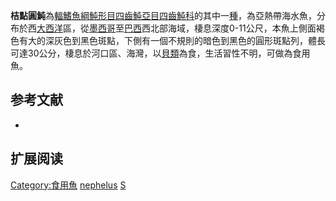 {{Speciesbox
| name = 桔點圓魨
| image = 
| image_width = 250px
| status = NE
| status_system = IUCN3.1 
| genus = Sphoeroides
| species = nephelus
| authority = [[Goode_&_Bean|Goode & Bean]], 1882
| synonyms = *''Tetrodon nephelus, Goode & Bean, 1882''
*''Sphaeroides nephelus, Goode & Bean, 1882''
*''Sphoeroides nefelus, Goode & Bean, 1882''
*''Spheroides harperi, Nichols, 1914''
}}
'''桔點圓魨'''為[[輻鰭魚綱|輻鰭魚綱]][[魨形目|魨形目]][[四齒魨亞目|四齒魨亞目]][[四齒魨科|四齒魨科]]的其中一[[種|種]]，為亞熱帶海水魚，分布於西[[大西洋|大西洋]]區，從[[墨西哥|墨西哥]]至[[巴西|巴西]]西北部海域，棲息深度0-11公尺，本魚上側面褐色有大的深灰色到黑色斑點，下側有一個不規則的暗色到黑色的圓形斑點列，體長可達30公分，棲息於河口區、海灣，以[[貝類|貝類]]為食，生活習性不明，可做為食用魚。

==参考文献==
*{{FishBase_species|genus=Sphoeroides|species=nephelus|year=2014|month=3}}

== 扩展阅读 ==
{{refbegin}}
{{wikispecies-inline|Sphoeroides nephelus|桔點圓魨}}
{{refend}}
{{Taxonbar|from=Q611861}}

[[Category:食用魚|Category:食用魚]]
[[Category:圓魨屬|nephelus]]
[[Category:1882年描述的鱼类|S]]


{{魚類小作品}}